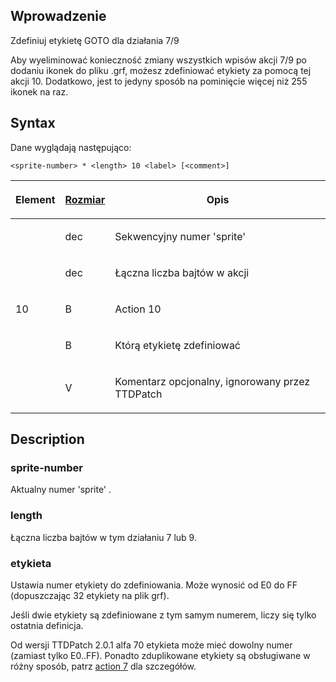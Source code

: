 {{pl/Development/NewGRF/inne strony|en=newgrf-specs.tt-wiki.net/wiki/Action10|pl=pl/Development/NewGRF/NFO Specs/Action10}}
<!--{{-}}<br>{{ambox | text = w trakcie edycji.}}-->

==Wprowadzenie==
{{pl/Development/NewGRF/ottdp|0.6|2.5|ttdprev=2.0.1 alpha 49}}
Zdefiniuj etykietę GOTO dla działania 7/9

Aby wyeliminować konieczność zmiany wszystkich wpisów akcji 7/9 po dodaniu ikonek do pliku .grf, możesz zdefiniować etykiety za pomocą tej akcji 10. Dodatkowo, jest to jedyny sposób na pominięcie więcej niż 255 ikonek na raz.

== Syntax ==

Dane wyglądają następująco:

<pre><sprite-number> * <length> 10 <label> [<comment>]</pre>

{|
!Element  !![[pl/Development/NewGRF/NFO Specs/GRFActionsDetailed|Rozmiar]] !! Opis
|-
|<sprite-number> ||dec ||Sekwencyjny numer 'sprite'
|-
|<length> ||dec ||Łączna liczba bajtów w akcji
|-
|10 ||B ||Action 10
|-
|<label> ||B ||Którą etykietę zdefiniować
|-
|<comment> || V ||Komentarz opcjonalny, ignorowany przez TTDPatch
|}

== Description ==

=== sprite-number ===

Aktualny numer 'sprite' .

=== length ===

Łączna liczba bajtów w tym działaniu 7 lub 9.

=== etykieta ===

Ustawia numer etykiety do zdefiniowania. Może wynosić od E0 do FF (dopuszczając 32 etykiety na plik grf).

Jeśli dwie etykiety są zdefiniowane z tym samym numerem, liczy się tylko ostatnia definicja.

{{pl/Development/NewGRF/ottdp|0.6|2.5|ttdprev=2.0.1 alpha 70}}
Od wersji TTDPatch 2.0.1 alfa 70 etykieta może mieć dowolny numer (zamiast tylko E0..FF). Ponadto zduplikowane etykiety są obsługiwane w różny sposób, patrz [[pl/Development/NewGRF/NFO Specs/Action7#num-sprites|action 7]] dla szczegółów.
